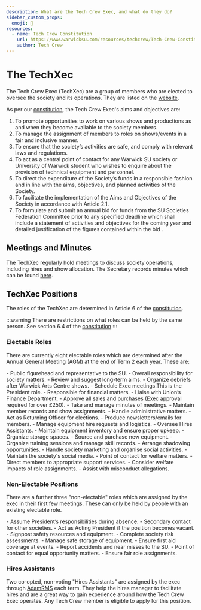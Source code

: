 ```yaml
---
description: What are the Tech Crew Exec, and what do they do?
sidebar_custom_props:
  emoji: 👥
resources:
  - name: Tech Crew Constitution
    url: https://www.warwicksu.com/resources/techcrew/Tech-Crew-Constitution/
    author: Tech Crew
---
```


# The TechXec

The Tech Crew Exec (TechXec) are a group of members who are elected to oversee the society and its operations. They are
listed on the
[website](/).

As per our [constitution](https://www.warwicksu.com/resources/techcrew/Tech-Crew-Constitution/), the Tech Crew Exec's aims
and objectives are:
1. To promote opportunities to work on various shows and productions as and when they become available to the society
   members.
2. To manage the assignment of members to roles on shows/events in a fair and inclusive manner.
3. To ensure that the society’s activities are safe, and comply with relevant laws and regulations.
4. To act as a central point of contact for any Warwick SU society or University of Warwick student who wishes to
   enquire about the provision of technical equipment and personnel.
5. To direct the expenditure of the Society’s funds in a responsible fashion and in line with the aims, objectives, and
   planned activities of the Society.
6. To facilitate the implementation of the Aims and Objectives of the Society in accordance with Article 2.1.
7. To formulate and submit an annual bid for funds from the SU Societies Federation Committee prior to any specified
    deadline which shall include a statement of activities and objectives for the coming year and detailed justification
    of the figures contained within the bid .


## Meetings and Minutes

The TechXec regularly hold meetings to discuss society operations, including hires and show allocation. The
Secretary records minutes which can be found
[here](https://drive.google.com/drive/folders/1qcEIQINiboPD26nMSB-obGPqv5tbVeuY?usp=sharing).

## TechXec Positions

The roles of the TechXec are determined in Article 6 of the
[constitution](https://www.warwicksu.com/resources/techcrew/Tech-Crew-Constitution/).

:::warning
There are restrictions on what roles can be held by the same person. See section 6.4 of the
[constitution](https://www.warwicksu.com/resources/techcrew/Tech-Crew-Constitution/)
:::

### Electable Roles
There are currently eight electable roles which are determined after the Annual General Meeting (AGM) at the end of
Term 2 each year. These are:

<Tabs>
    <TabItem value="president" label="President" default>
        - Public figurehead and representative to the SU.
        - Overall responsibility for society matters.
        - Review and suggest long-term aims.
        - Organize debriefs after Warwick Arts Centre shows.
        - Schedule Exec meetings.This is the President role.
    </TabItem>
    <TabItem value="treasurer" label="Treasurer">
        - Responsible for financial matters.
        - Liaise with Union’s Finance Department.
        - Approve all sales and purchases (Exec approval required for over £250).
    </TabItem>
    <TabItem value="secretary" label="Secretary">
        - Take and manage minutes of meetings.
        - Maintain member records and show assignments.
        - Handle administrative matters.
        - Act as Returning Officer for elections.
        - Produce newsletters/emails for members.
    </TabItem>
    <TabItem value="hires_manager" label="Hires Manager">
        - Manage equipment hire requests and logistics.
        - Oversee Hires Assistants.
    </TabItem>
    <TabItem value="equipment_manager" label="Equipment Manager">
        - Maintain equipment inventory and ensure proper upkeep.
        - Organize storage spaces.
        - Source and purchase new equipment.
    </TabItem>
    <TabItem value="training_manager" label="Training Manager">
        - Organize training sessions and manage skill records.
        - Arrange shadowing opportunities.
    </TabItem>
    <TabItem value="socials_publicity_secretary" label="Socials and Publicity Secretary">
        - Handle society marketing and organise social activities.
        - Maintain the society's social media.
    </TabItem>
    <TabItem value="welfare_officer" label="Welfare Officer">
        - Point of contact for welfare matters.
        - Direct members to appropriate support services.
        - Consider welfare impacts of role assignments.
        - Assist with misconduct allegations.
    </TabItem>
</Tabs>


### Non-Electable Positions
There are a further three "non-electable" roles which are assigned by the exec in their first few meetings. These
can only be held by people with an existing electable role.

<Tabs>
    <TabItem value="vice_president" label="Vice President">
        - Assume President’s responsibilities during absence.
        - Secondary contact for other societies.
        - Act as Acting President if the position becomes vacant.
    </TabItem>
    <TabItem value="safety_officer" label="Safety Officer">
        - Signpost safety resources and equipment.
        - Complete society risk assessments.
        - Manage safe storage of equipment.
        - Ensure first aid coverage at events.
        - Report accidents and near misses to the SU.
    </TabItem>
    <TabItem value="equal_opportunities_officer" label="Equal Opportunities Officer">
            - Point of contact for equal opportunity matters.
            - Ensure fair role assignments.
    </TabItem>
</Tabs>

### Hires Assistants
Two co-opted, non-voting "Hires Assistants" are assigned by the exec through [AdamRMS](https://dash.adam-rms.com/) each
term. They help the hires manager to facilitate hires and are a great way to gain experience around how the Tech
Crew Exec operates. Any Tech Crew member is eligible to apply for this position.